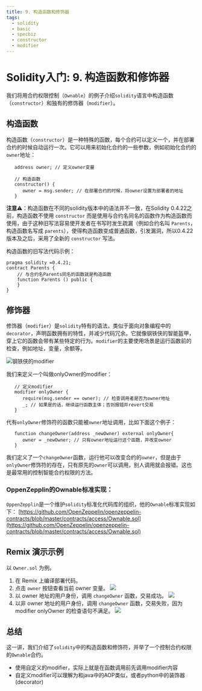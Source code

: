 ```yaml
---
title: 9. 构造函数和修饰器
tags:
  - solidity
  - basic
  - specbiz
  - constructor
  - modifier
---
```



# Solidity入门: 9. 构造函数和修饰器


我们将用合约权限控制（`Ownable`）的例子介绍`solidity`语言中构造函数（`constructor`）和独有的修饰器（`modifier`）。

## 构造函数
构造函数（`constructor`）是一种特殊的函数，每个合约可以定义一个，并在部署合约的时候自动运行一次。它可以用来初始化合约的一些参数，例如初始化合约的`owner`地址：
```solidity
   address owner; // 定义owner变量

   // 构造函数
   constructor() {
      owner = msg.sender; // 在部署合约的时候，将owner设置为部署者的地址
   }
```

**注意**⚠️：构造函数在不同的solidity版本中的语法并不一致，在Solidity 0.4.22之前，构造函数不使用 `constructor` 而是使用与合约名同名的函数作为构造函数而使用，由于这种旧写法容易使开发者在书写时发生疏漏（例如合约名叫 `Parents`，构造函数名写成 `parents`），使得构造函数变成普通函数，引发漏洞，所以0.4.22版本及之后，采用了全新的 `constructor` 写法。

构造函数的旧写法代码示例：
```solidity
pragma solidity =0.4.21;
contract Parents {
    // 与合约名Parents同名的函数就是构造函数
    function Parents () public {
    }
}
```
## 修饰器
修饰器（`modifier`）是`solidity`特有的语法，类似于面向对象编程中的`decorator`，声明函数拥有的特性，并减少代码冗余。它就像钢铁侠的智能盔甲，穿上它的函数会带有某些特定的行为。`modifier`的主要使用场景是运行函数前的检查，例如地址，变量，余额等。


![钢铁侠的modifier](https://images.mirror-media.xyz/publication-images/nVwXsOVmrYu8rqvKKPMpg.jpg?height=630&width=1200)

我们来定义一个叫做onlyOwner的modifier：
```solidity
   // 定义modifier
   modifier onlyOwner {
      require(msg.sender == owner); // 检查调用者是否为owner地址
      _; // 如果是的话，继续运行函数主体；否则报错并revert交易
   }
```
代有`onlyOwner`修饰符的函数只能被`owner`地址调用，比如下面这个例子：
```solidity
   function changeOwner(address _newOwner) external onlyOwner{
      owner = _newOwner; // 只有owner地址运行这个函数，并改变owner
   }
```
我们定义了一个`changeOwner`函数，运行他可以改变合约的`owner`，但是由于`onlyOwner`修饰符的存在，只有原先的`owner`可以调用，别人调用就会报错。这也是最常用的控制智能合约权限的方法。

### OppenZepplin的Ownable标准实现：
`OppenZepplin`是一个维护`solidity`标准化代码库的组织，他的`Ownable`标准实现如下：
[https://github.com/OpenZeppelin/openzeppelin-contracts/blob/master/contracts/access/Ownable.sol](https://github.com/OpenZeppelin/openzeppelin-contracts/blob/master/contracts/access/Ownable.sol)

## Remix 演示示例
以 `Owner.sol` 为例。
1. 在 Remix 上编译部署代码。
2. 点击 `owner` 按钮查看当前 owner 变量。
    ![](img/11-1.jpg)
3. 以 owner 地址的用户身份，调用 `changeOwner` 函数，交易成功。
    ![](img/11-2.jpg)
4. 以非 owner 地址的用户身份，调用 `changeOwner` 函数，交易失败，因为modifier onlyOwner 的检查语句不满足。
    ![](img/11-3.jpg)


## 总结
这一讲，我们介绍了`solidity`中的构造函数和修饰符，并举了一个控制合约权限的`Ownable`合约。

- 使用自定义的modifier，实际上就是在函数调用前先调用modifier内容
- 自定义modifier可以理解为和java中的AOP类似，或者python中的装饰器(decorator)